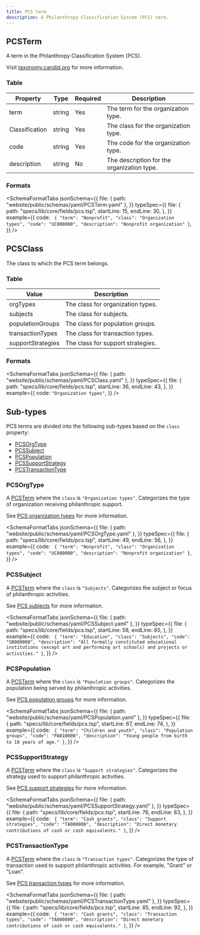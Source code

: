 ```yaml
---
title: PCS term
description: A Philanthropy Classification System (PCS) term.
---
```



## PCSTerm

A term in the Philanthropy Classification System (PCS).

Visit [taxonomy.candid.org](https://taxonomy.candid.org/) for more information.

### Table

| Property       | Type   | Required | Description                                |
| -------------- | ------ | -------- | ------------------------------------------ |
| term           | string | Yes      | The term for the organization type.        |
| Classification | string | Yes      | The class for the organization type.       |
| code           | string | Yes      | The code for the organization type.        |
| description    | string | No       | The description for the organization type. |

### Formats

<SchemaFormatTabs
  jsonSchema={{
    file: { path: "website/public/schemas/yaml/PCSTerm.yaml" },
  }}
  typeSpec={{
    file: {
      path: "specs/lib/core/fields/pcs.tsp",
      startLine: 15,
      endLine: 30,
    },
  }}
  example={{
    code: `
  {
    "term": "Nonprofit",
    "class": "Organization types",
    "code": "UC000000",
    "description": "Nonprofit organization"
  }`,
  }}
/>

## PCSClass

The class to which the PCS term belongs.

### Table

| Value             | Description                       |
| ----------------- | --------------------------------- |
| orgTypes          | The class for organization types. |
| subjects          | The class for subjects.           |
| populationGroups  | The class for population groups.  |
| transactionTypes  | The class for transaction types.  |
| supportStrategies | The class for support strategies. |

### Formats

<SchemaFormatTabs
  jsonSchema={{
    file: { path: "website/public/schemas/yaml/PCSClass.yaml" },
  }}
  typeSpec={{
    file: {
      path: "specs/lib/core/fields/pcs.tsp",
      startLine: 36,
      endLine: 43,
    },
  }}
  example={{
    code: `"Organization types"`,
  }}
/>

## Sub-types

PCS terms are divided into the following sub-types based on the `class` property:

- [PCSOrgType](#pcsorgtype)
- [PCSSubject](#pcssubject)
- [PCSPopulation](#pcspopulation)
- [PCSSupportStrategy](#pcssupportstrategy)
- [PCSTransactionType](#pcstransactiontype)

### PCSOrgType

A [PCSTerm](#pcsterm) where the `class` is `"Organization types"`. Categorizes the type of organization receiving philanthropic support.

See [PCS organization types](https://taxonomy.candid.org/organization-type) for more information.

<SchemaFormatTabs
  jsonSchema={{
    file: { path: "website/public/schemas/yaml/PCSOrgType.yaml" },
  }}
  typeSpec={{
    file: {
      path: "specs/lib/core/fields/pcs.tsp",
      startLine: 49,
      endLine: 56,
    },
  }}
  example={{
    code: `
  {
    "term": "Nonprofit",
    "class": "Organization types",
    "code": "UC000000",
    "description": "Nonprofit organization"
  }`,
  }}
/>

### PCSSubject

A [PCSTerm](#pcsterm) where the `class` is `"Subjects"`. Categorizes the subject or focus of philanthropic activities.

See [PCS subjects](https://taxonomy.candid.org/subject) for more information.

<SchemaFormatTabs
  jsonSchema={{
    file: { path: "website/public/schemas/yaml/PCSSubject.yaml" },
  }}
  typeSpec={{
    file: {
      path: "specs/lib/core/fields/pcs.tsp",
      startLine: 58,
      endLine: 65,
    },
  }}
  example={{
    code: `
  {
    "term": "Education",
    "class": "Subjects",
    "code": "SB000000",
    "description": "All formally constituted educational institutions (except art and performing art schools) and projects or activities."
  }`,
  }}
/>

### PCSPopulation

A [PCSTerm](#pcsterm) where the `class` is `"Population groups"`. Categorizes the population being served by philanthropic activities.

See [PCS population groups](https://taxonomy.candid.org/population-group) for more information.

<SchemaFormatTabs
  jsonSchema={{
    file: { path: "website/public/schemas/yaml/PCSPopulation.yaml" },
  }}
  typeSpec={{
    file: {
      path: "specs/lib/core/fields/pcs.tsp",
      startLine: 67,
      endLine: 74,
    },
  }}
  example={{
    code: `
  {
    "term": "Children and youth",
    "class": "Population groups",
    "code": "PA010000",
    "description": "Young people from birth to 18 years of age."
  }`,
  }}
/>

### PCSSupportStrategy

A [PCSTerm](#pcsterm) where the `class` is `"Support strategies"`. Categorizes the strategy used to support philanthropic activities.

See [PCS support strategies](https://taxonomy.candid.org/support-strategy) for more information.

<SchemaFormatTabs
  jsonSchema={{
    file: { path: "website/public/schemas/yaml/PCSSupportStrategy.yaml" },
  }}
  typeSpec={{
    file: {
      path: "specs/lib/core/fields/pcs.tsp",
      startLine: 76,
      endLine: 83,
    },
  }}
  example={{
    code: `
  {
    "term": "Cash grants",
    "class": "Support strategies",
    "code": "TA000000",
    "description": "Direct monetary contributions of cash or cash equivalents."
  }`,
  }}
/>

### PCSTransactionType

A [PCSTerm](#pcsterm) where the `class` is `"Transaction types"`. Categorizes the type of transaction used to support philanthropic activities. For example, "Grant" or "Loan".

See [PCS transaction types](https://taxonomy.candid.org/transaction-type) for more information.

<SchemaFormatTabs
  jsonSchema={{
    file: { path: "website/public/schemas/yaml/PCSTransactionType.yaml" },
  }}
  typeSpec={{
    file: {
      path: "specs/lib/core/fields/pcs.tsp",
      startLine: 85,
      endLine: 92,
    },
  }}
  example={{
    code: `
  {
    "term": "Cash grants",
    "class": "Transaction types",
    "code": "TA000000",
    "description": "Direct monetary contributions of cash or cash equivalents."
  }`,
  }}
/>
